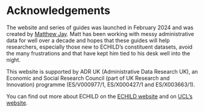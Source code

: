 # Acknowledgements {.unnumbered}

The website and series of guides was launched in February 2024 and was created by [Matthew Jay](https://profiles.ucl.ac.uk/60536-matthew-jay){target="_blank"}. Matt has been working with messy administrative data for well over a decade and hopes that these guides will help researchers, especially those new to ECHILD's constituent datasets, avoid the many frustrations and that have kept him tied to his desk well into the night.

This website is supported by ADR UK (Administrative Data Research UK), an Economic and Social Research Council (part of UK Research and Innovation) programme (ES/V000977/1, ES/X000427/1 and ES/X003663/1).

You can find out more about ECHILD on the [ECHILD website](https://www.echild.ac.uk/){target="_blank"} and on [UCL's website](https://www.ucl.ac.uk/child-health/research/population-policy-and-practice-research-and-teaching-department/cenb-clinical-20){target="_blank"}. 